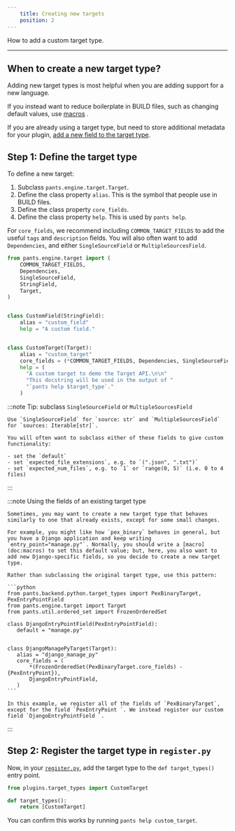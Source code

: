 ```yaml
---
    title: Creating new targets
    position: 2
---
```


How to add a custom target type.

---

## When to create a new target type?

Adding new target types is most helpful when you are adding support for a new language.

If you instead want to reduce boilerplate in BUILD files, such as changing default values, use [macros](doc:macros) .

If you are already using a target type, but need to store additional metadata for your plugin, [add a new field to the target type](doc:target-api-extending-targets).

## Step 1: Define the target type

To define a new target:

1. Subclass `pants.engine.target.Target`.
2. Define the class property `alias`. This is the symbol that people use in BUILD files.
3. Define the class property `core_fields`.
4. Define the class property `help`. This is used by `pants help`.

For `core_fields`, we recommend including `COMMON_TARGET_FIELDS` to add the useful `tags` and `description` fields. You will also often want to add `Dependencies`, and either `SingleSourceField` or `MultipleSourcesField`.

```python title="plugins/target_types.py"
from pants.engine.target import (
    COMMON_TARGET_FIELDS,
    Dependencies,
    SingleSourceField,
    StringField,
    Target,
)


class CustomField(StringField):
    alias = "custom_field"
    help = "A custom field."


class CustomTarget(Target):
    alias = "custom_target"
    core_fields = (*COMMON_TARGET_FIELDS, Dependencies, SingleSourceField, CustomField)
    help = (
      "A custom target to demo the Target API.\n\n"
      "This docstring will be used in the output of "
      "`pants help $target_type`."
    )
```

:::note Tip: subclass `SingleSourceField` or `MultipleSourcesField`

    Use `SingleSourceField` for `source: str` and `MultipleSourcesField` for `sources: Iterable[str]`.

    You will often want to subclass either of these fields to give custom functionality:

    - set the `default`
    - set `expected_file_extensions`, e.g. to `(".json", ".txt")`
    - set `expected_num_files`, e.g. to `1` or `range(0, 5)` (i.e. 0 to 4 files)

:::

:::note Using the fields of an existing target type

    Sometimes, you may want to create a new target type that behaves similarly to one that already exists, except for some small changes.

    For example, you might like how `pex_binary` behaves in general, but you have a Django application and keep writing `entry_point="manage.py"`. Normally, you should write a [macro](doc:macros) to set this default value; but, here, you also want to add new Django-specific fields, so you decide to create a new target type.

    Rather than subclassing the original target type, use this pattern:

    ```python
    from pants.backend.python.target_types import PexBinaryTarget, PexEntryPointField
    from pants.engine.target import Target
    from pants.util.ordered_set import FrozenOrderedSet

    class DjangoEntryPointField(PexEntryPointField):
       default = "manage.py"


    class DjangoManagePyTarget(Target):
       alias = "django_manage_py"
       core_fields = (
           *(FrozenOrderedSet(PexBinaryTarget.core_fields) - {PexEntryPoint}),
           DjangoEntryPointField,
       )
    ```

    In this example, we register all of the fields of `PexBinaryTarget`, except for the field `PexEntryPoint `. We instead register our custom field `DjangoEntryPointField `.

:::

## Step 2: Register the target type in `register.py`

Now, in your [`register.py`](doc:plugins-overview), add the target type to the `def target_types()` entry point.

```python title="plugins/register.py"
from plugins.target_types import CustomTarget

def target_types():
    return [CustomTarget]
```

You can confirm this works by running `pants help custom_target`.
